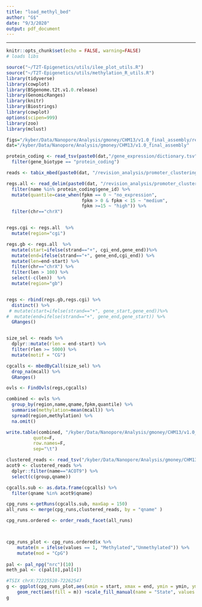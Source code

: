 ```yaml
---
title: "load_methyl_bed"
author: "G$"
date: "9/3/2020"
output: pdf_document
---
```


---
```r
knitr::opts_chunk$set(echo = FALSE, warning=FALSE)
# loads libs 

source("~/T2T-Epigenetics/utils/ilee_plot_utils.R")
source("~/T2T-Epigenetics/utils/methylation_R_utils.R")
library(tidyverse)
library(cowplot)
library(BSgenome.t2t.v1.0.release)
library(GenomicRanges)
library(knitr)
library(Biostrings)
library(cowplot)
options(scipen=999)
library(zoo)
library(mclust)
```

```r
figs="/kyber/Data/Nanopore/Analysis/gmoney/CHM13/v1.0_final_assembly/revision_analysis/promoter_clustering/figures"
dat="/kyber/Data/Nanopore/Analysis/gmoney/CHM13/v1.0_final_assembly"

```

```r

protein_coding <- read_tsv(paste0(dat,"/gene_expression/dictionary.tsv")) %>%
  filter(gene_biotype == "protein_coding")

reads <- tabix_mbed(paste0(dat, "/revision_analysis/promoter_clustering/chrX.chm13_v1_tss.CGI_intersectionsMethylBed.bed"),extcol = "motif",by = "read") 

regs.all <- read_delim(paste0(dat, "/revision_analysis/promoter_clustering/RNAseq/CHM13.combined.v4.protein_coding.tss_RNAseq-cgi.bed"), col_names=c("chr","start","end","strand","name","gene_start","gene_end", "cov", "fpkm", "tpm", "cgi_chr","cgi_start","cgi_end"),delim="\t")  %>%
  filter(name %in% protein_coding$gene_id) %>%
  mutate(quantile=case_when(fpkm == 0 ~ "no_expression", 
                            fpkm > 0 & fpkm < 15 ~ "medium",
                            fpkm >=15 ~ "high")) %>%
  filter(chr=="chrX") 


regs.cgi <- regs.all  %>%
  mutate(region="cgi") 

regs.gb <- regs.all  %>%
  mutate(start=ifelse(strand=="+", cgi_end,gene_end))%>%
  mutate(end=ifelse(strand=="+", gene_end,cgi_end)) %>%
  mutate(len=end-start) %>%
  filter(chr=="chrX") %>%
  filter(len > 100) %>%
  select(-c(len))  %>%
  mutate(region="gb")


regs <- rbind(regs.gb,regs.cgi) %>%
  distinct() %>%
 # mutate(start=ifelse(strand=="+", gene_start,gene_end))%>%
#  mutate(end=ifelse(strand=="+", gene_end,gene_start)) %>%
  GRanges()


size_sel <- reads %>%
  dplyr::mutate(rlen = end-start) %>%
  filter(rlen >= 5000) %>%
  mutate(motif = "CG")

cgcalls <- mbedByCall(size_sel) %>%
  drop_na(mcall) %>%
  GRanges()

ovls <- FindOvls(regs,cgcalls) 

combined <- ovls %>%
  group_by(region,name,qname,fpkm,quantile) %>%
  summarise(methylation=mean(mcall)) %>%
  spread(region,methylation) %>%
  na.omit()

write.table(combined, "/kyber/Data/Nanopore/Analysis/gmoney/CHM13/v1.0_final_assembly/revision_analysis/promoter_clustering/RNAseq/CGI_GeneBody_SingleRead_methylationRNAseq.tsv",
          quote=F,
          row.names=F,
          sep="\t")


```


```r

clustered_reads <- read_tsv("/kyber/Data/Nanopore/Analysis/gmoney/CHM13/v1.0_final_assembly/revision_analysis/promoter_clustering/ClusteredReads_chrX_proteinCoding.tsv")
acot9 <- clustered_reads %>%
  dplyr::filter(name=="ACOT9") %>%
  select(c(group,qname))

cgcalls.sub <- as.data.frame(cgcalls) %>%
  filter(qname %in% acot9$qname)

cpg_runs <-getRuns(cgcalls.sub, maxGap = 150)
all_runs <- merge(cpg_runs,clustered_reads, by = "qname" )

cpg_runs.ordered <- order_reads_facet(all_runs)



cpg_runs_plot <- cpg_runs.ordered$x %>%
    mutate(m = ifelse(values == 1, "Methylated","Unmethylated")) %>%
    mutate(mod = "CpG")
  
pal <- pal_npg("nrc")(10)
meth_pal <- c(pal[8],pal[4]) 

#TSIX chrX:72225528-72262547
g <- ggplot(cpg_runs_plot,aes(xmin = start, xmax = end, ymin = ymin, ymax = ymax))+ geom_rect(data = cpg_runs.ordered$bounds, fill = "grey80")+ 
    geom_rect(aes(fill = m)) +scale_fill_manual(name = "State", values = meth_pal)+theme_classic()+facet_wrap(~group,nrow=1)+theme(legend.position = "bottom")+ theme(axis.text.y = element_blank(), axis.ticks.y = element_blank(), panel.spacing = unit(2, "lines"))+coord_cartesian(xlim=c(23326885, 23284668))#+geom_vline(xintercept = c(72253968,72286070), linetype = "dotted")#+geom_vline(xintercept = c(72225528,72262547), linetype = "dotted")+coord_cartesian(xlim=c(23284668, 23350090))
g

```


